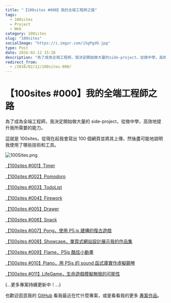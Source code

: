 ```yaml
---
title: "【100sites #000】我的全端工程師之路"
tags:
  - 100sites
  - Project
  - Web
category: 100sites
slug: "100sites"
socialImage: "https://i.imgur.com/i5gPgdO.jpg"
type: Post
date: 2016-02-12 15:28
description: "為了成為全端工程師，我決定開始做大量的side-project，從做中學，高效地提升我所需要的能力。"
redirect_from:
  - /2016/02/12/100sites-000/
---
```


# 【100sites #000】我的全端工程師之路

為了成為全端工程師，我決定開始做大量的 side-project，從做中學，高效地提升我所需要的能力。

這就是 100sites，從現在起我會寫出 100 個網頁並將其上傳，然後盡可能地說明我使用了哪些技術和工具。

![100Sites.png](https://imgur.com/i5gPgdO.png)

[【100sites #001】Timer](https://easonchang.com/2016/02/12/100sites-001-timer/)

[【100sites #002】Pomodoro](https://easonchang.com/2016/02/12/100sites-002-pomodoro/)

[【100sites #003】TodoList](https://easonchang.com/2016/02/13/100sites-003-todolist/)

[【100sites #004】Firework](https://easonchang.com/2016/02/14/100sites-004-firework/)

[【100sites #005】Drawer](https://easonchang.com/2016/02/15/100sites-005-drawer/)

[【100sites #006】Snack](https://easonchang.com/2016/02/16/100sites-006-snack/)

[【100sites #007】Pong，使用 P5.js 建構的復古遊戲](https://easonchang.com/2016/03/19/100sites-007-pong/)

[【100sites #008】Showcase，單頁式網站設計展示我的作品集](https://easonchang.com/2016/03/20/100sites-008-showcase/)

[【100sites #009】Flame，P5js 酷炫小動畫](https://easonchang.com/2016/03/23/100sites-009-flame/)

[【100sites #010】Piano，用 P5js 的 sound 函式庫實作虛擬鋼琴](https://easonchang.com/2016/03/25/100sites-010-piano/)

[【100sites #011】LifeGame，生命遊戲模擬無限的可能性](https://easonchang.com/2016/03/28/100sites-011-lifegame/)

(...更多專案持續更新中！...)

也歡迎逛逛我的 [GitHub](https://github.com/Kamigami55) 看我最近在忙什麼專案，或是看看我的更多 [專案作品](https://easonchang.com/projects/)。
